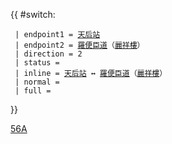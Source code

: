 {{ #switch: {{{format|}}}
  | endpoint1 = [[天后站公共運輸交匯處|天后站]]
  | endpoint2 = [[羅便臣道]]（[[麗祥樓]]）
  | direction = 2
  | status = 
  | inline = [[天后站公共運輸交匯處|天后站]] ↔ [[羅便臣道]]（[[麗祥樓]]）
  | normal =
  | full =
}}<noinclude>[[Category:港島專線小巴路線模板|56A]]</noinclude>